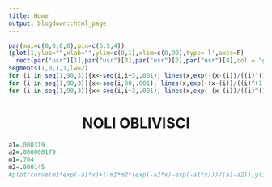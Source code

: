 ```yaml
---
title: Home
output: blogdown::html_page
---
```

```R
par(mai=c(0,0,0,0),pin=c(6.5,4))
{plot(1,ylab="",xlab="",ylim=c(0,1),xlim=c(0,90),type='l',axes=F)
  rect(par("usr")[1],par("usr")[3],par("usr")[2],par("usr")[4],col = "gray96")
segments(1,0,1,1,lw=2)
for (i in seq(1,90,3)){x<-seq(i,i+3,.001); lines(x,exp(-(x-(i))/((i)^(1.5))),lw=2); segments(i+3,exp(-(x-(i))/((i)^(1.5))),i+3,exp(-(x-(i))/((i)^(1.5))), lw=2)}
for (i in seq(1,90,3)){x<-seq(i,90,.001); lines(x,exp(-(x-(i))/((i)^(1.5))), lty=2)}
for (i in seq(1,90,3)){x<-seq(i,i+3,.001); lines(x,exp(-(x-(i))/((i)^(1.5))),lw=2)}}

```
<center><h1>NOLI OBLIVISCI</h1></center>

$$%{\sqrt {n}}\left(\left({\frac {1}{n}}\sum _{i=1}^{n}X_{i}\right)-\mu \right)\ {\xrightarrow {d}}\ N\left(0,\sigma ^{2}\right)$$


```R
a1=.000319
a2=.000000179
m1=.704
m2=.000145
#plot(curve(m1*exp(-a1*x)+((m1*m2*(exp(-a2*x)-exp(-a1*x)))/(a1-a2)),ylim=c(0,1),xlim=c(0,100000)),ylim=c(0,1))
```
